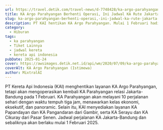 ```yaml
---
url: https://travel.detik.com/travel-news/d-7748428/ka-argo-parahyangan-berhenti-operasi-ini-jadwal-ka-rute-jakarta-bandung
title: KA Argo Parahyangan Berhenti Operasi, Ini Jadwal KA Rute Jakarta-Bandung
slug: ka-argo-parahyangan-berhenti-operasi,-ini-jadwal-ka-rute-jakarta-bandung
description: PT KAI hentikan KA Argo Parahyangan. Mulai 1 Februari hadirkan KA Parahyangan dengan 10 perjalanan per hari. Nikmati pemandangan indah Jakarta-Bandung!
category:
  - Hiburan
tags:
  - ka parahyangan
  - Tiket Lainnya
  - jadwal kereta
  - kereta api indonesia
pubDate: 2025-01-24
cover: https://awsimages.detik.net.id/api/wm/2020/07/09/ka-argo-parahyangan_169.jpeg?wid=54&w=650&v=1&t=jpeg
coverAlt: KA Argo Parahyangan (Istimewa)
author: MixtralAI
---
```

PT Kereta Api Indonesia (KAI) menghentikan layanan KA Argo Parahyangan, tetapi akan mengoperasikan kembali KA Parahyangan relasi Jakarta-Bandung pada 1 Februari. KA Parahyangan akan melayani 10 perjalanan sehari dengan waktu tempuh tiga jam, menawarkan kelas ekonomi, eksekutif, dan panoramic. Selain itu, KAI menyediakan layanan KA Papandayan dan KA Pangandaran dari Gambir, serta KA Serayu dan KA Cikuray dari Pasar Senen. Jadwal perjalanan KA Jakarta-Bandung dan sebaliknya akan berlaku mulai 1 Februari 2025.

